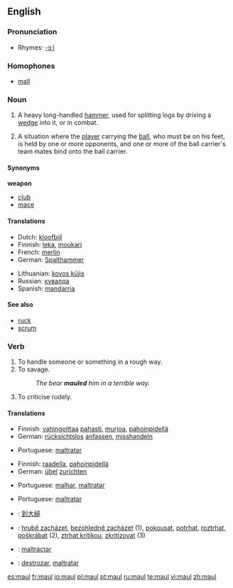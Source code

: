 {{see|Maul}}
==English==

===Pronunciation===
* Rhymes: [[Rhymes:English:-ɔːl|-ɔːl]]

===Homophones===
* [[mall]]

===Noun===
{{en-noun}}

# A heavy long-handled [[hammer]], used for splitting logs by driving a [[wedge]] into it, or in combat.
# {{rugby}} A situation where the [[player]] carrying the [[ball]], who must be on his feet, is held by one or more opponents, and one or more of the ball carrier's team mates bind onto the ball carrier.

====Synonyms====
'''weapon'''
* [[club]]
* [[mace]]

====Translations====
{{trans-top|heavy, long-handled hammer}}
* Dutch: [[kloofbijl]] {{f}}
* Finnish: [[leka]], [[moukari]]
* French: [[merlin]] {{m}}
* German: [[Spalthammer]] {{m}}
{{trans-mid}}
* Lithuanian: [[kovos kūjis]]
* Russian: [[кувалда]] {{f}}
* Spanish: [[mandarria]] {{f}}
{{trans-bottom}}

====See also====
* [[ruck]]
* [[scrum]]

===Verb===
{{en-verb}}

# To handle someone or something in a rough way.
# To savage.
#: ''The bear '''mauled''' him in a terrible way.''
# To criticise rudely.

====Translations====
{{trans-top|handle in a rough way}}
* Finnish: [[vahingoittaa]] [[paha|pahasti]], [[murjoa]], [[pahoinpidellä]]
* German: [[rücksichtslos]] [[anfassen]], [[misshandeln]]
{{trans-mid}}
* Portuguese: [[maltratar]]
{{trans-bottom}}

{{trans-top|savage}}
* Finnish: [[raadella]], [[pahoinpidellä]]
* German: [[übel]] [[zurichten]]
{{trans-mid}}
* Portuguese: [[malhar]], [[maltratar]]
{{trans-bottom}}

{{trans-top|to criticise rudely}}
* Portuguese: [[maltratar]]
{{trans-mid}}
{{trans-bottom}}

{{checktrans-top}}
* {{ttbc|Chinese}}: [[到大槌]]
* {{ttbc|Czech}}: [[hrubě zacházet]], [[bezohledně zacházet]]  (1), [[pokousat]], [[potrhat]], [[roztrhat]], [[poškrábat]] (2),  [[ztrhat kritikou]], [[zkritizovat]] (3)
{{trans-mid}}
* {{ttbc|Interlingua}}: [[maltractar]]
* {{ttbc|Spanish}}: [[destrozar]], [[maltratar]]
{{trans-bottom}}

[[es:maul]]
[[fr:maul]]
[[io:maul]]
[[pl:maul]]
[[pt:maul]]
[[ru:maul]]
[[te:maul]]
[[vi:maul]]
[[zh:maul]]